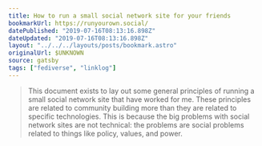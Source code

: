 ```yaml
---
title: How to run a small social network site for your friends
bookmarkUrl: https://runyourown.social/
datePublished: "2019-07-16T08:13:16.898Z"
dateUpdated: "2019-07-16T08:13:16.898Z"
layout: "../../../layouts/posts/bookmark.astro"
originalUrl: $UNKNOWN
source: gatsby
tags: ["fediverse", "linklog"]
---
```


> This document exists to lay out some general principles of running a small social network site that have worked for me. These principles are related to community building more than they are related to specific technologies. This is because the big problems with social network sites are not technical: the problems are social problems related to things like policy, values, and power.
